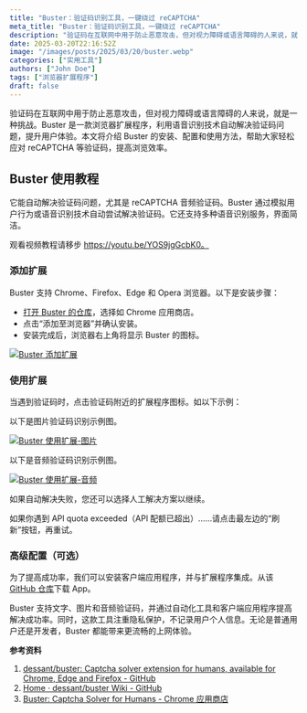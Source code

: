 ```yaml
---
title: "Buster：验证码识别工具，一键绕过 reCAPTCHA"
meta_title: "Buster：验证码识别工具，一键绕过 reCAPTCHA"
description: "验证码在互联网中用于防止恶意攻击，但对视力障碍或语言障碍的人来说，就是一种挑战。Buster 是一款浏览器扩展程序，利用语音识别技术自动解决验证码问题，提升用户体验。本文将介绍 Buster 的安装、配置和使用方法，帮助大家轻松应对 reCAPTCHA 等验证码，提高浏览效率。"
date: 2025-03-20T22:16:52Z
image: "/images/posts/2025/03/20/buster.webp"
categories: ["实用工具"]
authors: ["John Doe"]
tags: ["浏览器扩展程序"]
draft: false
---
```


验证码在互联网中用于防止恶意攻击，但对视力障碍或语言障碍的人来说，就是一种挑战。Buster 是一款浏览器扩展程序，利用语音识别技术自动解决验证码问题，提升用户体验。本文将介绍 Buster 的安装、配置和使用方法，帮助大家轻松应对 reCAPTCHA 等验证码，提高浏览效率。

## Buster 使用教程

它能自动解决验证码问题，尤其是 reCAPTCHA 音频验证码。Buster 通过模拟用户行为或语音识别技术自动尝试解决验证码。它还支持多种语音识别服务，界面简洁。

<Notice type="note">观看视频教程请移步 https://youtu.be/YOS9jgGcbK0。</Notice>

### 添加扩展

Buster 支持 Chrome、Firefox、Edge 和 Opera 浏览器。以下是安装步骤：

- [打开 Buster 的仓库][1]，选择如 Chrome 应用商店。
- 点击“添加至浏览器”并确认安装。
- 安装完成后，浏览器右上角将显示 Buster 的图标。

[![Buster 添加扩展](/images/posts/2025/03/20/buster-tian-jia-kuo-zhan.webp)](/images/posts/2025/03/20/buster-tian-jia-kuo-zhan.webp)

### 使用扩展

当遇到验证码时，点击验证码附近的扩展程序图标。如以下示例：

以下是图片验证码识别示例图。

[![Buster 使用扩展-图片](/images/posts/2025/03/20/buster-shi-yong-kuo-zhan-tu-pian.webp)](/images/posts/2025/03/20/buster-shi-yong-kuo-zhan-tu-pian.webp)

以下是音频验证码识别示例图。

[![Buster 使用扩展-音频](/images/posts/2025/03/20/buster-shi-yong-kuo-zhan-yin-pin.webp)](/images/posts/2025/03/20/buster-shi-yong-kuo-zhan-yin-pin.webp)

如果自动解决失败，您还可以选择人工解决方案以继续。

<Notice type="info">如果你遇到 APl quota exceeded（APl 配额已超出）……请点击最左边的“刷新”按钮，再重试。</Notice>

### 高级配置（可选）

为了提高成功率，我们可以安装客户端应用程序，并与扩展程序集成。从该 [GitHub 仓库](https://github.com/dessant/buster-client)下载 App。

Buster 支持文字、图片和音频验证码，并通过自动化工具和客户端应用程序提高解决成功率。同时，这款工具注重隐私保护，不记录用户个人信息。无论是普通用户还是开发者，Buster 都能带来更流畅的上网体验。

**参考资料**

1. [dessant/buster: Captcha solver extension for humans, available for Chrome, Edge and Firefox - GitHub][1]
2. [Home · dessant/buster Wiki - GitHub][2]
3. [Buster: Captcha Solver for Humans - Chrome 应用商店][3]

[1]: https://github.com/dessant/buster
[2]: https://github.com/dessant/buster/wiki
[3]: https://chromewebstore.google.com/detail/buster-captcha-solver-for/mpbjkejclgfgadiemmefgebjfooflfhl